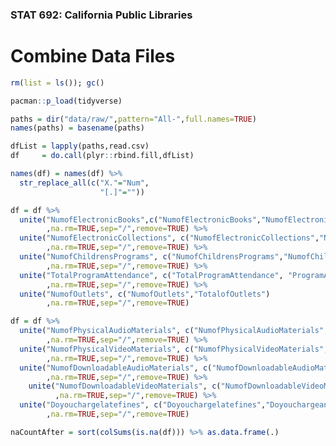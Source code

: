 
### STAT 692: California Public Libraries
# Combine Data Files


```{r}
rm(list = ls()); gc()

pacman::p_load(tidyverse)
```

```{r getFileNames, cache = TRUE, cache.extra = file.info('./databases')}
paths = dir("data/raw/",pattern="All-",full.names=TRUE)
names(paths) = basename(paths)
```

```{r createDataSet, cache = TRUE, dependson = 'getFileNames'}
dfList = lapply(paths,read.csv)
df     = do.call(plyr::rbind.fill,dfList)
```

```{r fixColumnNames_saveDataset}
names(df) = names(df) %>% 
  str_replace_all(c("X."="Num",
                    "[.]"=""))
```

```{r NAmanagement}
df = df %>%
  unite("NumofElectronicBooks",c("NumofElectronicBooks","NumofElectronicBooksinCollection","TotalElectronicBooks")
        ,na.rm=TRUE,sep="/",remove=TRUE) %>%
  unite("NumofElectronicCollections", c("NumofElectronicCollections","NumofElectronicCollectionsinCollection")
        ,na.rm=TRUE,sep="/",remove=TRUE) %>%
  unite("NumofChildrensPrograms", c("NumofChildrensPrograms","NumofChildrensProgramscalculated","ofChildrensProgramscalculated")
        ,na.rm=TRUE,sep="/",remove=TRUE) %>%
  unite("TotalProgramAttendance", c("TotalProgramAttendance", "ProgramAttendance")
        ,na.rm=TRUE,sep="/",remove=TRUE) %>%
  unite("NumofOutlets", c("NumofOutlets","TotalofOutlets")
        ,na.rm=TRUE,sep="/",remove=TRUE)

df = df %>%
  unite("NumofPhysicalAudioMaterials", c("NumofPhysicalAudioMaterials","NumofPhysicalAudioMaterialsinCollection")
        ,na.rm=TRUE,sep="/",remove=TRUE) %>%
  unite("NumofPhysicalVideoMaterials", c("NumofPhysicalVideoMaterials","NumofPhysicalVideoMaterialsinCollection")
        ,na.rm=TRUE,sep="/",remove=TRUE) %>%
  unite("NumofDownloadableAudioMaterials", c("NumofDownloadableAudioMaterials","NumofDownloadableAudioMaterialsinCollection")
        ,na.rm=TRUE,sep="/",remove=TRUE) %>%
    unite("NumofDownloadableVideoMaterials", c("NumofDownloadableVideoMaterials","NumofDownloadableVideoMaterialsinCollection")
          ,na.rm=TRUE,sep="/",remove=TRUE) %>%
  unite("Doyouchargelatefines", c("Doyouchargelatefines","Doyouchargeanypatronslatefinesforphysicalmaterials")
        ,na.rm=TRUE,sep="/",remove=TRUE)

naCountAfter = sort(colSums(is.na(df))) %>% as.data.frame(.)
```


